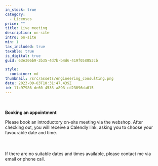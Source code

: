 ```yaml
---
in_stock: true
category:
  - Licenses
price: ""
title: Live meeting
description: on-site
intro: on-site
min: 1
tax_included: true
taxable: true
is_digital: true
guid: 63e306b9-3b35-4d7b-b4d6-419f058053cb

style:
  container: md
thumbnail: /src/assets/engineering_consulting.png
date: 2023-09-03T10:31:47.439Z
id: 11c97986-de60-4533-a893-cd23096da615
---
```

<br></br>
**Booking an appointment**

Please book an introductory on-site meeting via the webshop. After checking out, you will receive a Calendly link, asking you to choose your favourable date and time. <br></br><br></br>If there are no suitable dates and times available, please contact me via email or phone call.

